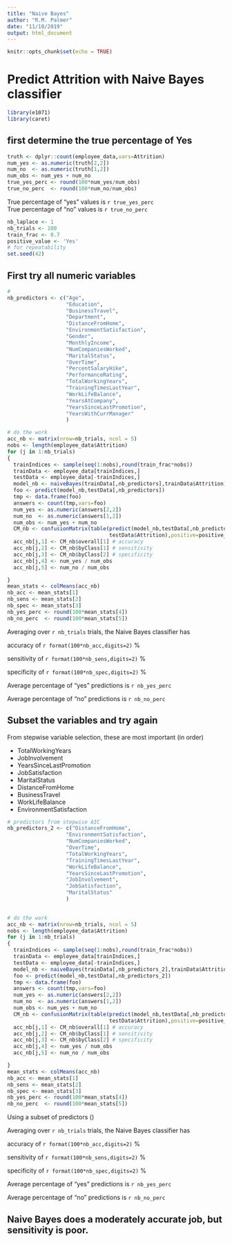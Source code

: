 ```yaml
---
title: "Naive Bayes"
author: "R.M. Palmer"
date: "11/18/2019"
output: html_document
---
```


```r
knitr::opts_chunk$set(echo = TRUE)
```

# Predict Attrition with Naive Bayes classifier

```r
library(e1071)
library(caret)
```

## first determine the true percentage of Yes 

```r
truth <- dplyr::count(employee_data,vars=Attrition)
num_yes <- as.numeric(truth[2,2])
num_no  <- as.numeric(truth[1,2])
num_obs <- num_yes + num_no
true_yes_perc <- round(100*num_yes/num_obs)
true_no_perc  <- round(100*num_no/num_obs)
```

True percentage of "yes" values is `r true_yes_perc`  
True percentage of "no"  values is `r true_no_perc` 

```r
nb_laplace <- 1
nb_trials <- 100
train_frac <- 0.7
positive_value <- 'Yes'
# for repeatability
set.seed(42)
```

## First try all numeric variables

```r
# 
nb_predictors <- c("Age",
                   "Education",
                   "BusinessTravel",
                   "Department",
                   "DistanceFromHome",
                   "EnvironmentSatisfaction",
                   "Gender",
                   "MonthlyIncome",
                   "NumCompaniesWorked",
                   "MaritalStatus",
                   "OverTime",
                   "PercentSalaryHike",
                   "PerformanceRating",
                   "TotalWorkingYears",
                   "TrainingTimesLastYear",
                   "WorkLifeBalance",
                   "YearsAtCompany",
                   "YearsSinceLastPromotion",
                   "YearsWithCurrManager"
                   )

# do the work
acc_nb <- matrix(nrow=nb_trials, ncol = 5)
nobs <- length(employee_data$Attrition)
for (j in 1:nb_trials)
{
  trainIndices <- sample(seq(1:nobs),round(train_frac*nobs))
  trainData <- employee_data[trainIndices,]
  testData <- employee_data[-trainIndices,]
  model_nb <- naiveBayes(trainData[,nb_predictors],trainData$Attrition)
  foo <- predict(model_nb,testData[,nb_predictors])
  tmp <- data.frame(foo)
  answers <- count(tmp,vars=foo)
  num_yes <- as.numeric(answers[2,2])
  num_no  <- as.numeric(answers[1,2])
  num_obs <- num_yes + num_no
  CM_nb <- confusionMatrix(table(predict(model_nb,testData[,nb_predictors]),
                                 testData$Attrition),positive=positive_value)
  acc_nb[j,1] <- CM_nb$overall[1] # accuracy
  acc_nb[j,2] <- CM_nb$byClass[1] # sensitivity
  acc_nb[j,3] <- CM_nb$byClass[2] # specificity
  acc_nb[j,4] <- num_yes / num_obs
  acc_nb[j,5] <- num_no / num_obs

}
mean_stats <- colMeans(acc_nb)
nb_acc <- mean_stats[1]
nb_sens <- mean_stats[2]
nb_spec <- mean_stats[3]
nb_yes_perc <- round(100*mean_stats[4])
nb_no_perc  <- round(100*mean_stats[5])
```

Averaging over `r nb_trials` trials, the Naive Bayes classifier has

accuracy of `r format(100*nb_acc,digits=2)` %

sensitivity of `r format(100*nb_sens,digits=2)` %

specificity of `r format(100*nb_spec,digits=2)` %

Average percentage of "yes" predictions is `r nb_yes_perc` 

Average percentage of "no"  predictions is `r nb_no_perc`  

## Subset the variables and try again

From stepwise variable selection, these are most important (in order)

- TotalWorkingYears
- JobInvolvement
- YearsSinceLastPromotion
- JobSatisfaction
- MaritalStatus
- DistanceFromHome
- BusinessTravel
- WorkLifeBalance
- EnvironmentSatisfaction


```r
# predictors from stepwise AIC
nb_predictors_2 <- c("DistanceFromHome",
                   "EnvironmentSatisfaction",
                   "NumCompaniesWorked",
                   "OverTime",
                   "TotalWorkingYears",
                   "TrainingTimesLastYear",
                   "WorkLifeBalance",
                   "YearsSinceLastPromotion",
                   "JobInvolvement",
                   "JobSatisfaction",
                   "MaritalStatus"
                   )
                   

# do the work
acc_nb <- matrix(nrow=nb_trials, ncol = 5)
nobs <- length(employee_data$Attrition)
for (j in 1:nb_trials)
{
  trainIndices <- sample(seq(1:nobs),round(train_frac*nobs))
  trainData <- employee_data[trainIndices,]
  testData <- employee_data[-trainIndices,]
  model_nb <- naiveBayes(trainData[,nb_predictors_2],trainData$Attrition)
  foo <- predict(model_nb,testData[,nb_predictors_2])
  tmp <- data.frame(foo)
  answers <- count(tmp,vars=foo)
  num_yes <- as.numeric(answers[2,2])
  num_no  <- as.numeric(answers[1,2])
  num_obs <- num_yes + num_no
  CM_nb <- confusionMatrix(table(predict(model_nb,testData[,nb_predictors_2]),
                                 testData$Attrition),positive=positive_value)
  acc_nb[j,1] <- CM_nb$overall[1] # accuracy
  acc_nb[j,2] <- CM_nb$byClass[1] # sensitivity
  acc_nb[j,3] <- CM_nb$byClass[2] # specificity
  acc_nb[j,4] <- num_yes / num_obs
  acc_nb[j,5] <- num_no / num_obs

}
mean_stats <- colMeans(acc_nb)
nb_acc <- mean_stats[1]
nb_sens <- mean_stats[2]
nb_spec <- mean_stats[3]
nb_yes_perc <- round(100*mean_stats[4])
nb_no_perc  <- round(100*mean_stats[5])

```

Using a subset of predictors ()

Averaging over `r nb_trials` trials, the Naive Bayes classifier has

accuracy of `r format(100*nb_acc,digits=2)` %

sensitivity of `r format(100*nb_sens,digits=2)` %

specificity of `r format(100*nb_spec,digits=2)` %

Average percentage of "yes" predictions is `r nb_yes_perc` 

Average percentage of "no"  predictions is `r nb_no_perc`  

## Naive Bayes does a moderately accurate job, but sensitivity is poor.
